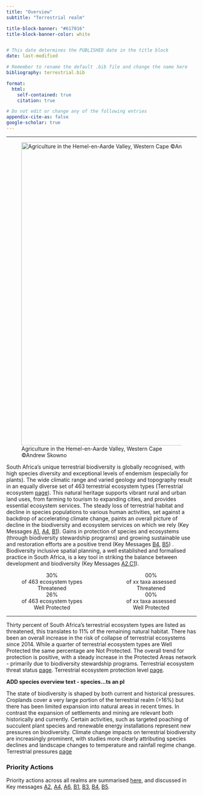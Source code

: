 ```yaml
---
title: "Overview"  
subtitle: "Terrestrial realm" 

title-block-banner: "#617016" 
title-block-banner-color: white 


# This date determines the PUBLISHED date in the title block
date: last-modified

# Remember to rename the default .bib file and change the name here
bibliography: terrestrial.bib

format:
  html:
    self-contained: true
    citation: true

# Do not edit or change any of the following entries
appendix-cite-as: false
google-scholar: true
---
```


------------------------------------------------------------------------

![Agriculture in the Hemel-en-Aarde Valley, Western Cape ©Andrew Skowno](imgs/canola_wc_skowno_crop.png){fig-align="center" width="800"}

South Africa's unique terrestrial biodiversity is globally recognised, with high species diversity and exceptional levels of endemism (especially for plants). The wide climatic range and varied geology and topography result in an equally diverse set of 463 terrestrial ecosystem types (Terrestrial ecosystem [page](./ter_ecosystems.qmd)). This natural heritage supports vibrant rural and urban land uses, from farming to tourism to expanding cities, and provides essential ecosystem services. The steady loss of terrestrial habitat and decline in species populations to various human activities, set against a backdrop of accelerating climate change, paints an overall picture of decline in the biodiversity and ecosystem services on which we rely (Key Messages [A1](../key-messages/kma1.qmd), [A4](../key-messages/kma4.qmd), [B1](../key-messages/kmb1.qmd)). Gains in protection of species and ecosystems (through biodiversity stewardship programs) and growing sustainable use and restoration efforts are a positive trend (Key Messages [B4](../key-messages/kmb4.qmd), [B5](../key-messages/kmb5.qmd)) . Biodiversity inclusive spatial planning, a well established and formalised practice in South Africa, is a key tool in striking the balance between development and biodiversity (Key Messages [A2](../key-messages/kma2.qmd),[C1](../key-messages/kmc1.qmd)).

::::: columns
::: {.column width="50%"}
<center>

| [30%]{.inline-style-threatened}
| of 463 ecosystem types
| [Threatened]{.inline-style-indicator}

| [26%]{.inline-style-well-protected}
| of 463 ecosystem types
| [Well Protected]{.inline-style-indicator}

</center>
:::

::: {.column width="50%"}
<center>

| [00%]{.inline-style-not-protected}
| of xx taxa assessed
| [Threatened]{.inline-style-indicator}

| [00%]{.inline-style-threatened}
| of xx taxa assessed
| [Well Protected]{.inline-style-indicator}

</center>
:::
:::::

------------------------------------------------------------------------

Thirty percent of South Africa's terrestrial ecosystem types are listed as threatened, this translates to 11% of the remaining natural habitat. There has been an overall increase in the risk of collapse of terrestrial ecosystems since 2014. While a quarter of terrestrial ecosystem types are Well Protected the same percentage are Not Protected. The overall trend for protection is positive, with a steady increase in the Protected Areas network - primarily due to biodiversity stewardship programs. Terrestrial ecosystem threat status [page](./ter_ets.qmd). Terrestrial ecosystem protection level [page](./ter_epl.qmd).

**ADD species overview text - species...ts an pl** <!--# Species team to insert a blurb that speaks to stats above ...eg Of the xx terr species assessed, yy% are threatened with extinction. Terrestrial species continue to decline over time. Species Protection Levels are increasing but greater gains could be made through more effective protected areas  -->

The state of biodiversity is shaped by both current and historical pressures. Croplands cover a very large portion of the terrestrial realm (\>16%) but there has been limited expansion into natural areas in recent times. In contrast the expansion of settlements and mining are relevant both historically and currently. Certain activities, such as targeted poaching of succulent plant species and renewable energy installations represent new pressures on biodiversity. Climate change impacts on terrestrial biodiversity are increasingly prominent, with studies more clearly attributing species declines and landscape changes to temperature and rainfall regime change. Terrestrial pressures [page](./ter_pressures-condition.qmd)

### Priority Actions

Priority actions across all realms are summarised [here](../integrated-findings/pakg_actions.qmd), and discussed in Key messages [A2](../key-messages/kma2.qmd), [A4](../key-messages/kma4.qmd), [A6](../key-messages/kma4.qmd), [B1](../key-messages/kma4.qmd), [B3](../key-messages/kmb3.qmd), [B4](../key-messages/kmb4.qmd), [B5](../key-messages/kmb5.qmd).

